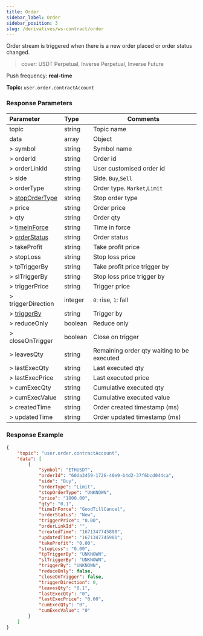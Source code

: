 ```yaml
---
title: Order
sidebar_label: Order
sidebar_position: 3
slug: /derivatives/ws-contract/order
---
```

Order stream is triggered when there is a new order placed or order status changed.

> cover: USDT Perpetual, Inverse Perpetual, Inverse Future

Push frequency: **real-time**

**Topic:**
`user.order.contractAccount`

### Response Parameters
| Parameter | Type | Comments|
|:----- |:-----|----- |
|topic |string |Topic name |
|data |array |Object |
|> symbol |string |Symbol name |
|> orderId |string |Order id |
|> orderLinkId |string |User customised order id |
|> side |string |Side. `Buy`,`Sell` |
|> orderType |string |Order type. `Market`,`Limit` |
|> [stopOrderType](../enum#stopordertype) |string |Stop order type |
|> price |string |Order price |
|> qty |string |Order qty |
|> [timeInForce](../enum#timeinforce) |string |Time in force |
|> [orderStatus](../enum#orderstatus) |string |Order status |
|> takeProfit |string |Take profit price |
|> stopLoss |string |Stop loss price |
|> tpTriggerBy |string |Take profit price trigger by |
|> slTriggerBy |string |Stop loss price trigger by |
|> triggerPrice |string |Trigger price |
|> triggerDirection |integer |`0`: rise, `1`: fall |
|> [triggerBy](../enum#triggerby) |string |Trigger by |
|> reduceOnly |boolean |Reduce only |
|> closeOnTrigger |boolean |Close on trigger |
|> leavesQty |string |Remaining order qty waiting to be executed |
|> lastExecQty |string |Last executed qty |
|> lastExecPrice |string |Last executed price |
|> cumExecQty |string |Cumulative executed qty |
|> cumExecValue |string |Cumulative executed value |
|> createdTime |string |Order created timestamp (ms) |
|> updatedTime |string |Order updated timestamp (ms) |

### Response Example

```json
{
    "topic": "user.order.contractAccount",
    "data": [
        {
            "symbol": "ETHUSDT",
            "orderId": "60da3459-1726-40e9-b4d2-37f6bcd044ca",
            "side": "Buy",
            "orderType": "Limit",
            "stopOrderType": "UNKNOWN",
            "price": "1000.00",
            "qty": "0.1",
            "timeInForce": "GoodTillCancel",
            "orderStatus": "New",
            "triggerPrice": "0.00",
            "orderLinkId": "",
            "createdTime": "1671347745898",
            "updatedTime": "1671347745901",
            "takeProfit": "0.00",
            "stopLoss": "0.00",
            "tpTriggerBy": "UNKNOWN",
            "slTriggerBy": "UNKNOWN",
            "triggerBy": "UNKNOWN",
            "reduceOnly": false,
            "closeOnTrigger": false,
            "triggerDirection": 0,
            "leavesQty": "0.1",
            "lastExecQty": "0",
            "lastExecPrice": "0.00",
            "cumExecQty": "0",
            "cumExecValue": "0"
        }
    ]
}
```

